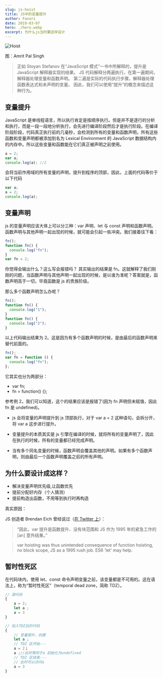```yaml
---
slug: js-hoist
title: JS中的变量提升
author: Favori
date: 2019-03-07
hero: ./hero.webp
excerpt: 为什么js当时要这样设计
---
```


![Hoist](./hero.webp)



<div className={"img-desc"}>图：Amrit Pal Singh</div>


> 正如 Stoyan Stefanov 在“JavaScript 模式”一书中所解释的，提升是 JavaScript 解释器实现的结果。
> JS 代码解释分两遍执行。在第一遍期间，解释器处理变量和函数声明。
> 第二遍是实际的代码执行步骤。解释器处理函数表达式和未声明的变量。
> 因此，我们可以使用“提升”的概念来描述这种行为。

## 变量提升

JavaScript 是单线程语言，所以执行肯定是按顺序执行。但是并不是逐行的分析和执行，而是一段一段地分析执行，会先进行编译阶段然后才是执行阶段。在编译阶段阶段，代码真正执行前的几毫秒，会检测到所有的变量和函数声明，所有这些函数和变量声明都被添加到名为 Lexical Environment 的 JavaScript 数据结构内的内存中。所以这些变量和函数能在它们真正被声明之前使用。

```js
a = 2;
var a;
console.log(a); //2
```

会将当前作用域的所有变量的声明，提升到程序的顶部，因此，上面的代码等价于以下代码

```js
var a;
a = 2;
console.log(a);
```

## 变量声明

js 的变量声明应该大体上可以分三种：var 声明、let 与 const 声明和函数声明。 函数声明与其他声明一起出现的时候，就可能会引起一些冲突。我们接着往下看：

```js
fn();
function fn() {
  console.log("fn");
}
var fn = 2;
```

你觉得会输出什么？这么写会报错吗？ 其实输出的结果是 fn。这就解释了我们刚刚的问题，当函数声明与其他声明一起出现的时候，是以谁为准呢？答案就是，函数声明高于一切，毕竟函数是 js 的贵族阶级。

那么多个函数声明怎么办呢？

```js
fn();
function fn() {
  console.log("1");
}
function fn() {
  console.log("2");
}
```

以上代码输出结果为 2。这是因为有多个函数声明的时候，是由最后的函数声明来替代前面的。

```js
fn();
var fn = function () {
  console.log("fn");
};
```

它其实也分为两部分：

- var fn;
- fn = function() {};

参考例 2，我们可以知道，这个的结果应该是报错了(因为 fn 声明但未赋值，因此 fn 是 undefined)。

- js 会将变量的声明提升到 js 顶部执行，对于 var a = 2 这种语句，会拆分开，将 var a 这步进行提升。

- 变量提升的本质其实是 js 引擎在编译的时候，就将所有的变量声明了，因此在执行的时候，所有的变量都已经完成声明。

- 当有多个同名变量的时候，函数声明会覆盖其他的声明。如果有多个函数声明，则由最后一个函数声明覆盖之前的所有声明。

## 为什么要设计成这样？

- 解决变量声明优先级,让函数优先
- 提前分配好内存（个人猜测）
- 提前构造出函数，不用等到执行时再构造

真实原因：

JS 创造者 Brendan Eich 曾经说过（[在 Twitter 上](https://twitter.com/BrendanEich/status/522394590301933568)）：

> “因此，var 提升是函数提升、没有块范围和 JS 作为 1995 年的紧急工作的 [an] 意外结果。”

> var hoisting was thus unintended consequence of function hoisting, no block scope, JS as a 1995 rush job. ES6 'let' may help.

## 暂时性死区

在代码块内，使用 let、const 命令声明变量之前，该变量都是不可用的。这在语法上，称为“暂时性死区”（temporal dead zone，简称 TDZ）。

```js
// 源代码
{
    a = 2;
    let a ;
    a = 3
}

// 加入TDZ后的代码
{
    // 变量提升，创建
    let a ;
    // TDZ 区开始---
    a = 2；
    a ;//此时等同于a 初始化为undefined
    // TDZ 区结束---
    // 此时可以访问a
    a = 3
}
```
